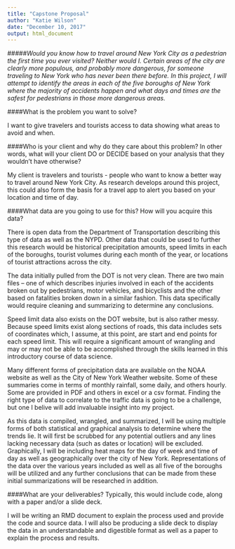 ```yaml
---
title: "Capstone Proposal"
author: "Katie Wilson"
date: "December 10, 2017"
output: html_document
---
```


#####_Would you know how to travel around New York City as a pedestrian the first time you ever visited? Neither would I. Certain areas of the city are clearly more populous, and probably more dangerous, for someone traveling to New York who has never been there before. In this project, I will attempt to identify the areas in each of the five boroughs of New York where the majority of accidents happen and what days and times are the safest for pedestrians in those more dangerous areas._

####What is the problem you want to solve?

I want to give travelers and tourists access to data showing what areas to avoid and when.

####Who is your client and why do they care about this problem? In other words, what will your client DO or DECIDE based on your analysis that they wouldn’t have otherwise?

My client is travelers and tourists - people who want to know a better way to travel around New York City. As research develops around this project, this could also form the basis for a travel app to alert you based on your location and time of day.

####What data are you going to use for this? How will you acquire this data?

There is open data from the Department of Transportation describing this type of data as well as the NYPD. Other data that could be used to further this research would be historical precipitation amounts, speed limits in each of the boroughs, tourist volumes during each month of the year, or locations of tourist attractions across the city.

The data initially pulled from the DOT is not very clean. There are two main files – one of which describes injuries involved in each of the accidents broken out by pedestrians, motor vehicles, and bicyclists and the other based on fatalities broken down in a similar fashion. This data specifically would require cleaning and summarizing to determine any conclusions.

Speed limit data also exists on the DOT website, but is also rather messy. Because speed limits exist along sections of roads, this data includes sets of coordinates which, I assume, at this point, are start and end points for each speed limit. This will require a significant amount of wrangling and may or may not be able to be accomplished through the skills learned in this introductory course of data science.

Many different forms of precipitation data are available on the NOAA website as well as the City of New York Weather website. Some of these summaries come in terms of monthly rainfall, some daily, and others hourly. Some are provided in PDF and others in excel or a csv format. Finding the right type of data to correlate to the traffic data is going to be a challenge, but one I belive will add invaluable insight into my project.

As this data is compiled, wrangled, and summarized, I will be using multiple forms of both statistical and graphical analysis to determine where the trends lie. It will first be scrubbed for any potential outliers and any lines lacking necessary data (such as dates or location) will be excluded. Graphically, I will be including heat maps for the day of week and time of day as well as geographically over the city of New York. Representations of the data over the various years included as well as all five of the boroughs will be utilized and any further conclusions that can be made from these initial summarizations will be researched in addition.

####What are your deliverables? Typically, this would include code, along with a paper and/or a slide deck.

I will be writing an RMD document to explain the process used and provide the code and source data. I will also be producing a slide deck to display the data in an understandable and digestible format as well as a paper to explain the process and results.